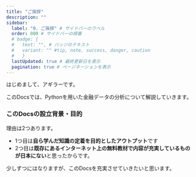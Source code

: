 ```yaml
---
title: "ご挨拶"
description: ""
sidebar:
  label: "0. ご挨拶" # サイドバーのラベル
  order: 000 # サイドバーの順番
  # badge: {
  #   text: "", # バッジのテキスト
  #   variant: "" #tip, note, success, danger, caution
  #   }
  lastUpdated: true # 最終更新日を表示
  pagination: true # ぺージネーションを表示
---
```

はじめまして、アギラーです。

このDocsでは、Pythonを用いた金融データの分析について解説していきます。

### このDocsの設立背景・目的
理由は2つあります。
- 1つ目は**自ら学んだ知識の定着を目的としたアウトプット**です
- 2つ目は**既存にあるインターネット上の無料教材で内容が充実しているものが日本にない**と思ったからです。

少しずつにはなりますが、このDocsを充実させていきたいと思います。



